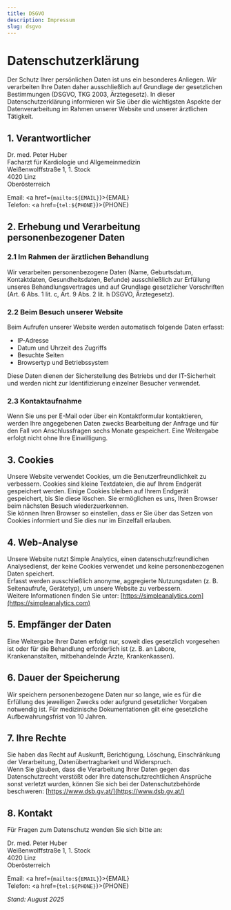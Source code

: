 ```yaml
---
title: DSGVO
description: Impressum
slug: dsgvo
---
```



# Datenschutzerklärung

Der Schutz Ihrer persönlichen Daten ist uns ein besonderes Anliegen. Wir verarbeiten Ihre Daten daher ausschließlich auf Grundlage der gesetzlichen Bestimmungen (DSGVO, TKG 2003, Ärztegesetz). In dieser Datenschutzerklärung informieren wir Sie über die wichtigsten Aspekte der Datenverarbeitung im Rahmen unserer Website und unserer ärztlichen Tätigkeit.

## 1. Verantwortlicher

Dr. med. Peter Huber  
Facharzt für Kardiologie und Allgemeinmedizin  
Weißenwolffstraße 1, 1. Stock  
4020 Linz  
Oberösterreich

Email: <a href={`mailto:${EMAIL}`}>{EMAIL}</a>  
Telefon: <a href={`tel:${PHONE}`}>{PHONE}</a>

## 2. Erhebung und Verarbeitung personenbezogener Daten

### 2.1 Im Rahmen der ärztlichen Behandlung

Wir verarbeiten personenbezogene Daten (Name, Geburtsdatum, Kontaktdaten, Gesundheitsdaten, Befunde) ausschließlich zur Erfüllung unseres Behandlungsvertrages und auf Grundlage gesetzlicher Vorschriften (Art. 6 Abs. 1 lit. c, Art. 9 Abs. 2 lit. h DSGVO, Ärztegesetz).

### 2.2 Beim Besuch unserer Website

Beim Aufrufen unserer Website werden automatisch folgende Daten erfasst:

- IP-Adresse
- Datum und Uhrzeit des Zugriffs
- Besuchte Seiten
- Browsertyp und Betriebssystem

Diese Daten dienen der Sicherstellung des Betriebs und der IT-Sicherheit und werden nicht zur Identifizierung einzelner Besucher verwendet.

### 2.3 Kontaktaufnahme

Wenn Sie uns per E-Mail oder über ein Kontaktformular kontaktieren, werden Ihre angegebenen Daten zwecks Bearbeitung der Anfrage und für den Fall von Anschlussfragen sechs Monate gespeichert. Eine Weitergabe erfolgt nicht ohne Ihre Einwilligung.

## 3. Cookies

Unsere Website verwendet Cookies, um die Benutzerfreundlichkeit zu verbessern. Cookies sind kleine Textdateien, die auf Ihrem Endgerät gespeichert werden. Einige Cookies bleiben auf Ihrem Endgerät gespeichert, bis Sie diese löschen. Sie ermöglichen es uns, Ihren Browser beim nächsten Besuch wiederzuerkennen.  
Sie können Ihren Browser so einstellen, dass er Sie über das Setzen von Cookies informiert und Sie dies nur im Einzelfall erlauben.

## 4. Web-Analyse

Unsere Website nutzt Simple Analytics, einen datenschutzfreundlichen Analysedienst, der keine Cookies verwendet und keine personenbezogenen Daten speichert.  
Erfasst werden ausschließlich anonyme, aggregierte Nutzungsdaten (z. B. Seitenaufrufe, Gerätetyp), um unsere Website zu verbessern.  
Weitere Informationen finden Sie unter: [https://simpleanalytics.com](https://simpleanalytics.com)

## 5. Empfänger der Daten

Eine Weitergabe Ihrer Daten erfolgt nur, soweit dies gesetzlich vorgesehen ist oder für die Behandlung erforderlich ist (z. B. an Labore, Krankenanstalten, mitbehandelnde Ärzte, Krankenkassen).

## 6. Dauer der Speicherung

Wir speichern personenbezogene Daten nur so lange, wie es für die Erfüllung des jeweiligen Zwecks oder aufgrund gesetzlicher Vorgaben notwendig ist. Für medizinische Dokumentationen gilt eine gesetzliche Aufbewahrungsfrist von 10 Jahren.

## 7. Ihre Rechte

Sie haben das Recht auf Auskunft, Berichtigung, Löschung, Einschränkung der Verarbeitung, Datenübertragbarkeit und Widerspruch.  
Wenn Sie glauben, dass die Verarbeitung Ihrer Daten gegen das Datenschutzrecht verstößt oder Ihre datenschutzrechtlichen Ansprüche sonst verletzt wurden, können Sie sich bei der Datenschutzbehörde beschweren:
[https://www.dsb.gv.at/](https://www.dsb.gv.at/)

## 8. Kontakt

Für Fragen zum Datenschutz wenden Sie sich bitte an:

Dr. med. Peter Huber  
Weißenwolffstraße 1, 1. Stock  
4020 Linz  
Oberösterreich

Email: <a href={`mailto:${EMAIL}`}>{EMAIL}</a>  
Telefon: <a href={`tel:${PHONE}`}>{PHONE}</a>

_Stand: August 2025_
